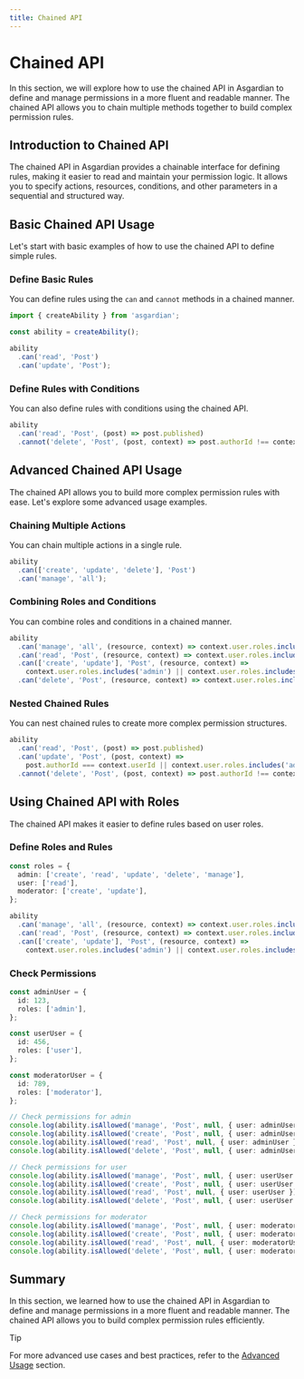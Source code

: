 ```yaml
---
title: Chained API
---
```


# Chained API

In this section, we will explore how to use the chained API in Asgardian to define and manage permissions in a more fluent and readable manner. The chained API allows you to chain multiple methods together to build complex permission rules.

## Introduction to Chained API

The chained API in Asgardian provides a chainable interface for defining rules, making it easier to read and maintain your permission logic. It allows you to specify actions, resources, conditions, and other parameters in a sequential and structured way.

## Basic Chained API Usage

Let's start with basic examples of how to use the chained API to define simple rules.

### Define Basic Rules

You can define rules using the `can` and `cannot` methods in a chained manner.

```typescript
import { createAbility } from 'asgardian';

const ability = createAbility();

ability
  .can('read', 'Post')
  .can('update', 'Post');
```

### Define Rules with Conditions

You can also define rules with conditions using the chained API.

```typescript
ability
  .can('read', 'Post', (post) => post.published)
  .cannot('delete', 'Post', (post, context) => post.authorId !== context.userId);
```

## Advanced Chained API Usage

The chained API allows you to build more complex permission rules with ease. Let's explore some advanced usage examples.

### Chaining Multiple Actions

You can chain multiple actions in a single rule.

```typescript
ability
  .can(['create', 'update', 'delete'], 'Post')
  .can('manage', 'all');
```

### Combining Roles and Conditions

You can combine roles and conditions in a chained manner.

```typescript
ability
  .can('manage', 'all', (resource, context) => context.user.roles.includes('admin'))
  .can('read', 'Post', (resource, context) => context.user.roles.includes('user'))
  .can(['create', 'update'], 'Post', (resource, context) => 
    context.user.roles.includes('admin') || context.user.roles.includes('moderator'))
  .can('delete', 'Post', (resource, context) => context.user.roles.includes('admin'));
```

### Nested Chained Rules

You can nest chained rules to create more complex permission structures.

```typescript
ability
  .can('read', 'Post', (post) => post.published)
  .can('update', 'Post', (post, context) => 
    post.authorId === context.userId || context.user.roles.includes('admin'))
  .cannot('delete', 'Post', (post, context) => post.authorId !== context.userId);
```

## Using Chained API with Roles

The chained API makes it easier to define rules based on user roles.

### Define Roles and Rules

```typescript
const roles = {
  admin: ['create', 'read', 'update', 'delete', 'manage'],
  user: ['read'],
  moderator: ['create', 'update'],
};

ability
  .can('manage', 'all', (resource, context) => context.user.roles.includes('admin'))
  .can('read', 'Post', (resource, context) => context.user.roles.includes('user'))
  .can(['create', 'update'], 'Post', (resource, context) => 
    context.user.roles.includes('admin') || context.user.roles.includes('moderator'));
```

### Check Permissions

```typescript
const adminUser = {
  id: 123,
  roles: ['admin'],
};

const userUser = {
  id: 456,
  roles: ['user'],
};

const moderatorUser = {
  id: 789,
  roles: ['moderator'],
};

// Check permissions for admin
console.log(ability.isAllowed('manage', 'Post', null, { user: adminUser })); // true
console.log(ability.isAllowed('create', 'Post', null, { user: adminUser })); // true
console.log(ability.isAllowed('read', 'Post', null, { user: adminUser })); // true
console.log(ability.isAllowed('delete', 'Post', null, { user: adminUser })); // true

// Check permissions for user
console.log(ability.isAllowed('manage', 'Post', null, { user: userUser })); // false
console.log(ability.isAllowed('create', 'Post', null, { user: userUser })); // false
console.log(ability.isAllowed('read', 'Post', null, { user: userUser })); // true
console.log(ability.isAllowed('delete', 'Post', null, { user: userUser })); // false

// Check permissions for moderator
console.log(ability.isAllowed('manage', 'Post', null, { user: moderatorUser })); // false
console.log(ability.isAllowed('create', 'Post', null, { user: moderatorUser })); // true
console.log(ability.isAllowed('read', 'Post', null, { user: moderatorUser })); // true
console.log(ability.isAllowed('delete', 'Post', null, { user: moderatorUser })); // false
```

## Summary

In this section, we learned how to use the chained API in Asgardian to define and manage permissions in a more fluent and readable manner. The chained API allows you to build complex permission rules efficiently.

> [!TIP]
>
> For more advanced use cases and best practices, refer to the [Advanced Usage](/docs/advanced-usage) section.